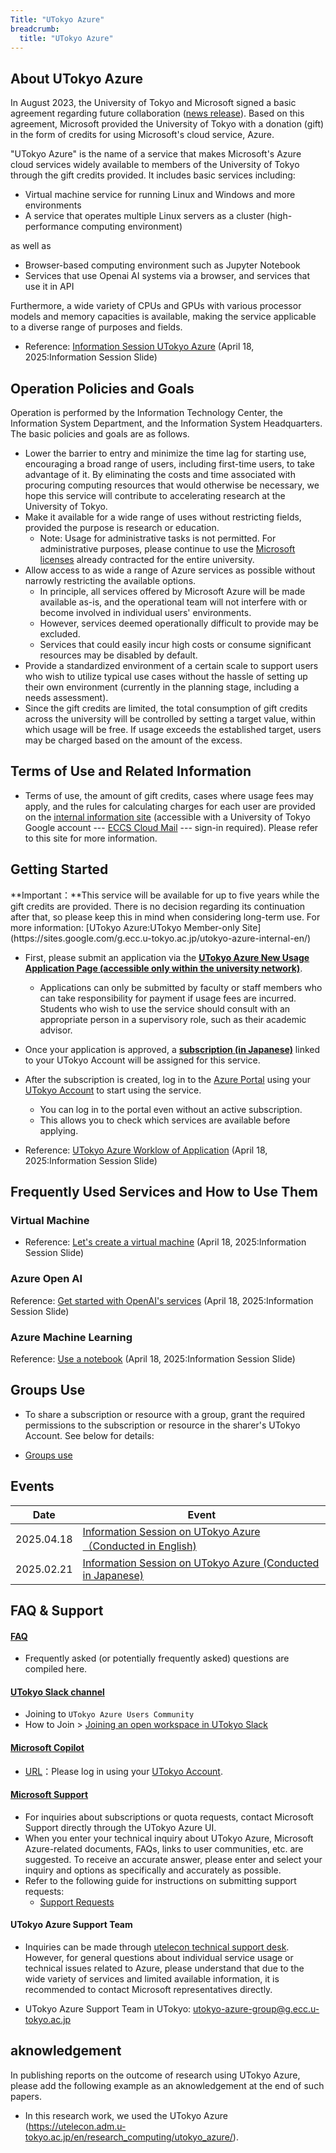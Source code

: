 ```yaml
---
Title: "UTokyo Azure"
breadcrumb:
  title: "UTokyo Azure"
---
```


## About UTokyo Azure

In August 2023, the University of Tokyo and Microsoft signed a basic agreement regarding future collaboration ([news release](https://www.u-tokyo.ac.jp/focus/en/articles/z1701_00013.html)). Based on this agreement, Microsoft provided the University of Tokyo with a donation (gift) in the form of credits for using Microsoft's cloud service, Azure.

"UTokyo Azure" is the name of a service that makes Microsoft's Azure cloud services widely available to members of the University of Tokyo through the gift credits provided.  It includes basic services including:

- Virtual machine service for running Linux and Windows and more environments
- A service that operates multiple Linux servers as a cluster (high-performance computing environment)

as well as

- Browser-based computing environment such as Jupyter Notebook
- Services that use Openai AI systems via a browser, and services that use it in API

Furthermore, a wide variety of CPUs and GPUs with various processor models and memory capacities is available, making the service applicable to a diverse range of purposes and fields.

- Reference: [Information Session UTokyo Azure](/en/events/2025-04-18/slides/1_introduction.pdf) (April 18, 2025:Information Session Slide)

## Operation Policies and Goals

Operation is performed by the Information Technology Center, the Information System Department, and the Information System Headquarters. The basic policies and goals are as follows.

- Lower the barrier to entry and minimize the time lag for starting use, encouraging a broad range of users, including first-time users, to take advantage of it. By eliminating the costs and time associated with procuring computing resources that would otherwise be necessary, we hope this service will contribute to accelerating research at the University of Tokyo.
- Make it available for a wide range of uses without restricting fields, provided the purpose is research or education.  
  - Note: Usage for administrative tasks is not permitted. For administrative purposes, please continue to use the [Microsoft licenses](/en/microsoft/) already contracted for the entire university.
- Allow access to as wide a range of Azure services as possible without narrowly restricting the available options.  
  - In principle, all services offered by Microsoft Azure will be made available as-is, and the operational team will not interfere with or become involved in individual users' environments.  
  - However, services deemed operationally difficult to provide may be excluded.  
  - Services that could easily incur high costs or consume significant resources may be disabled by default.  
- Provide a standardized environment of a certain scale to support users who wish to utilize typical use cases without the hassle of setting up their own environment (currently in the planning stage, including a needs assessment).
- Since the gift credits are limited, the total consumption of gift credits across the university will be controlled by setting a target value, within which usage will be free. If usage exceeds the established target, users may be charged based on the amount of the excess.

## Terms of Use and Related Information

- Terms of use, the amount of gift credits, cases where usage fees may apply, and the rules for calculating charges for each user are provided on the [internal information site](https://sites.google.com/g.ecc.u-tokyo.ac.jp/utokyo-azure-internal-en/) (accessible with a University of Tokyo Google account --- [ECCS Cloud Mail](/en/google/) --- sign-in required). Please refer to this site for more information.

## Getting Started

<div class="box">
**Important：**This service will be available for up to five years while the gift credits are provided. There is no decision regarding its continuation after that, so please keep this in mind when considering long-term use. For more information: [UTokyo Azure:UTokyo Member-only Site](https://sites.google.com/g.ecc.u-tokyo.ac.jp/utokyo-azure-internal-en/)
</div>

- First, please submit an application via the [**UTokyo Azure New Usage Application Page (accessible only within the university network)**](http://azure.itc.u-tokyo.ac.jp/).  
  - Applications can only be submitted by faculty or staff members who can take responsibility for payment if usage fees are incurred. Students who wish to use the service should consult with an appropriate person in a supervisory role, such as their academic advisor.

- Once your application is approved, a [**subscription (in Japanese)**](/research_computing/utokyo_azure/faq/subscription) linked to your UTokyo Account will be assigned for this service.  
- After the subscription is created, log in to the [Azure Portal](https://portal.azure.com/) using your [UTokyo Account](/en/utokyo_account/) to start using the service.  
  - You can log in to the portal even without an active subscription.
  - This allows you to check which services are available before applying.

- Reference: [UTokyo Azure Worklow of Application](/en/events/2025-04-18/slides/3_how_to_apply.pdf) (April 18, 2025:Information Session Slide)

## Frequently Used Services and How to Use Them

### Virtual Machine
- Reference: [Let's create a virtual machine](/en/events/2025-04-18/slides/5-3_Create_Virtual_Machine.pdf) (April 18, 2025:Information Session Slide)

### Azure Open AI
 Reference: [Get started with OpenAI's services](/en/events/2025-04-18/slides/5-2_Using_Azure_OpenAI_Service.pdf) (April 18, 2025:Information Session Slide)

### Azure Machine Learning
 Reference: [Use a notebook](/en/events/2025-04-18/slides/5-4_Using_Notebooks.pdf) (April 18, 2025:Information Session Slide)

## Groups Use

- To share a subscription or resource with a group, grant the required permissions to the subscription or resource in the sharer's UTokyo Account. See below for details:

- [Groups use](/en/research_computing/utokyo_azure/group/)

## Events

| Date | Event |
| ---- | ---- |
| 2025.04.18 | [Information Session on UTokyo Azure（Conducted in English)](/en/events/2025-04-18/) |
| 2025.02.21 | [Information Session on UTokyo Azure (Conducted in Japanese)](/events/2025-02-21/) |

## FAQ & Support

#### [FAQ](/en/research_computing/utokyo_azure/faq/)  
- Frequently asked (or potentially frequently asked) questions are compiled here.  

#### [UTokyo Slack channel](https://app.slack.com/client/E0312P7H7MX/C088H15FH3L?_gl=1*163sxt6*_gcl_au*MTUzNTE1MDYzOS4xNzM2ODIwNzQw)
- Joining to `UTokyo Azure Users Community`
- How to Join > [Joining an open workspace in UTokyo Slack](https://utelecon.adm.u-tokyo.ac.jp/en/slack/join)

#### [Microsoft Copilot](/notice/2024/03-microsoft-copilot)
- [URL](https://copilot.microsoft.com/)：Please log in using your [UTokyo Account](/utokyo_account/).

#### [Microsoft Support](https://portal.azure.com/#view/Microsoft_Azure_Support/HelpAndSupportBlade/~/overview)  
- For inquiries about subscriptions or quota requests, contact Microsoft Support directly through the UTokyo Azure UI.
- When you enter your technical inquiry about UTokyo Azure, Microsoft Azure-related documents, FAQs, links to user communities, etc. are suggested. To receive an accurate answer, please enter and select your inquiry and options as specifically and accurately as possible.
- Refer to the following guide for instructions on submitting support requests:  
  - [Support Requests](/en/research_computing/utokyo_azure/support/)  

#### UTokyo Azure Support Team  

- Inquiries can be made through [utelecon technical support desk](/en/support/). However, for general questions about individual service usage or technical issues related to Azure, please understand that due to the wide variety of services and limited available information, it is recommended to contact Microsoft representatives directly.  

- UTokyo Azure Support Team in UTokyo: utokyo-azure-group@g.ecc.u-tokyo.ac.jp

## aknowledgement
In publishing reports on the outcome of research using UTokyo Azure, please add the following example as an aknowledgement at the end of such papers.

- In this research work, we used the UTokyo Azure (https://utelecon.adm.u-tokyo.ac.jp/en/research_computing/utokyo_azure/). 
